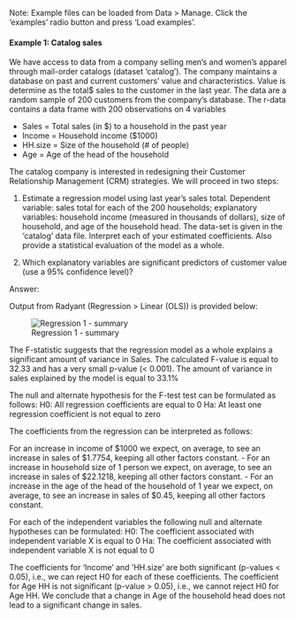Note: Example files can be loaded from Data > Manage. Click the 'examples' radio button and press 'Load examples'.

#### Example 1:  Catalog sales

We have access to data from a company selling men’s and women’s apparel through mail-order catalogs (dataset 'catalog'). The company maintains a database on past and current customers’ value and characteristics. Value is determine as the total$ sales to the customer in the last year. The data are a random sample of 200 customers from the company’s database. The r-data contains a data frame with 200 observations on 4 variables

- Sales =  Total sales (in $) to a household in the past year
- Income = Household income ($1000) 
- HH.size = Size of the household (# of people) 
- Age = Age of the head of the household

The catalog company is interested in redesigning their Customer Relationship Management (CRM) strategies. We will proceed in two steps: 

1. Estimate a regression model using last year’s sales total. Dependent variable: sales total for each of the 200 households; explanatory variables: household income (measured in thousands of dollars), size of household, and age of the household head. The data-set is given in the ‘catalog’ data file. Interpret each of your estimated coefficients. Also provide a statistical evaluation of the model as a whole.
 
2. Which explanatory variables are significant predictors of customer value (use a 95% confidence level)? 

Answer:

Output from Radyant (Regression > Linear (OLS)) is provided below:

![Regression 1 - summary](figures/regression_ex1a.png)

The F-statistic suggests that the regression model as a whole explains a significant amount of variance in Sales. The calculated F-value is equal to 32.33 and has a very small p-value (< 0.001). The amount of variance in sales explained by the model is equal to 33.1%

The null and alternate hypothesis for the F-test test can be formulated as follows:
H0: All regression coefficients are equal to 0
Ha: At least one regression coefficient is not equal to zero

The coefficients from the regression can be interpreted as follows:

For an increase in income of $1000 we expect, on average, to see an increase in sales of $1.7754, keeping all other factors constant.
- For an increase in household size of 1 person we expect, on average, to see an increase in sales of $22.1218, keeping all other factors constant.
- For an increase in the age of the head of the household of 1 year we expect, on average, to see an increase in sales of $0.45, keeping all other factors constant.

For each of the independent variables the following null and alternate hypotheses can be formulated:
H0: The coefficient associated with independent variable X is equal to 0
Ha: The coefficient associated with independent variable X is not equal to 0

The coefficients for 'Income' and ’HH.size' are both significant (p-values < 0.05), i.e., we can reject H0 for each of these coefficients. The coefficient for Age HH is not significant (p-value > 0.05), i.e., we cannot reject H0 for Age HH. We conclude that a change in Age of the household head does not lead to a significant change in sales.